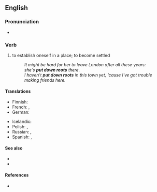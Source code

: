 ==English==

===Pronunciation===
* {{audio|en|En-au-put down roots.ogg|Audio (AU)}}

===Verb===
{{head|en|verb}}

# {{lb|en|idiomatic}} to establish oneself in a place; to become settled
#: ''It might be hard for her to leave London after all these years: she's '''put down roots''' there.''
#: ''I haven't '''put down roots''' in this town yet, 'cause I've got trouble making friends here.''

====Translations====
{{trans-top|to become settled}}
* Finnish: {{t+|fi|juurtua}}
* French: {{t+|fr|prendre racine}}, {{t+|fr|s'enraciner}}
* German: {{t|de|Wurzeln schlagen}}
{{trans-mid}}
* Icelandic: {{t|is|festa rætur}}
* Polish: {{t+|pl|zapuścić korzenie|pf}}, {{t+|pl|zapuszczać korzenie|impf}}
* Russian: {{t|ru|[[пуска́ть]] [[корень|ко́рни]]|impf}}, {{t|ru|[[пусти́ть]] [[корень|ко́рни]]|pf}}
* Spanish: {{t|es|echar raíces}}, {{t+|es|enraizar}}
{{trans-bottom}}

====See also====
* {{l|en|hang one's hat}}
* {{l|en|let the grass grow under one's feet}}

====References====
* {{R:Longman}}